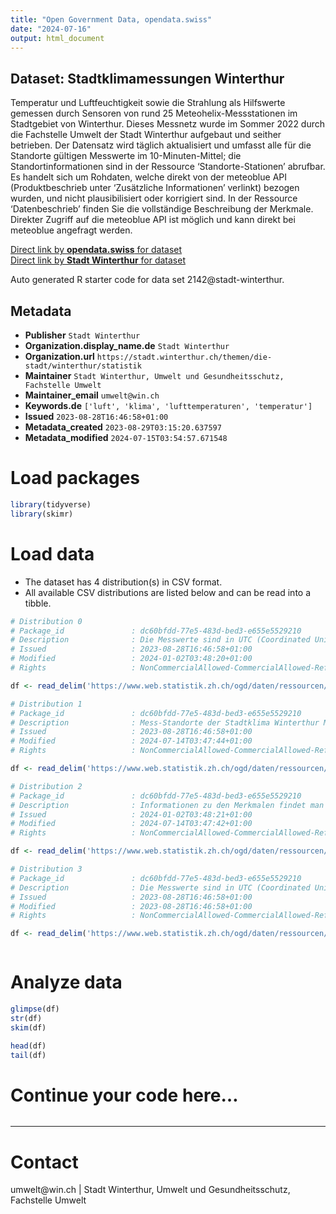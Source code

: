 ```yaml
---
title: "Open Government Data, opendata.swiss"
date: "2024-07-16"
output: html_document
---
```


## Dataset: Stadtklimamessungen Winterthur

Temperatur und Luftfeuchtigkeit sowie die Strahlung als Hilfswerte gemessen durch Sensoren von rund 25 Meteohelix-Messstationen im Stadtgebiet von Winterthur. Dieses Messnetz wurde im Sommer 2022 durch die Fachstelle Umwelt der Stadt Winterthur aufgebaut und seither betrieben. 
Der Datensatz wird täglich aktualisiert und umfasst alle für die Standorte gültigen Messwerte im 10-Minuten-Mittel; die Standortinformationen sind in der Ressource 'Standorte-Stationen' abrufbar. Es handelt sich um Rohdaten, welche direkt von der meteoblue API (Produktbeschrieb unter 'Zusätzliche Informationen' verlinkt) bezogen wurden, und nicht plausibilisiert oder korrigiert sind. In der Ressource 'Datenbeschrieb' finden Sie die vollständige Beschreibung der Merkmale. Direkter Zugriff auf die meteoblue API ist möglich und kann direkt bei meteoblue angefragt werden.

[Direct link by **opendata.swiss** for dataset](https://opendata.swiss/de/dataset/stadtklimamessungen-winterthur)<br>
[Direct link by **Stadt Winterthur** for dataset](nan)

Auto generated R starter code for data set 2142@stadt-winterthur.

## Metadata

- **Publisher** `Stadt Winterthur`
- **Organization.display_name.de** `Stadt Winterthur`
- **Organization.url** `https://stadt.winterthur.ch/themen/die-stadt/winterthur/statistik`
- **Maintainer** `Stadt Winterthur, Umwelt und Gesundheitsschutz, Fachstelle Umwelt`
- **Maintainer_email** `umwelt@win.ch`
- **Keywords.de** `['luft', 'klima', 'lufttemperaturen', 'temperatur']`
- **Issued** `2023-08-28T16:46:58+01:00`
- **Metadata_created** `2023-08-29T03:15:20.637597`
- **Metadata_modified** `2024-07-15T03:54:57.671548`


# Load packages

```r

library(tidyverse)
library(skimr)

```

# Load data

-   The dataset has 4 distribution(s) in CSV format.
-   All available CSV distributions are listed below and can be read into a tibble.

```r

# Distribution 0
# Package_id               : dc60bfdd-77e5-483d-bed3-e655e5529210
# Description              : Die Messwerte sind in UTC (Coordinated Universal Time). Mithilfe dem Merkmal "station_id" können die Ressourcen: "Standorte-Stationen" und "Messdaten_XXXX" kombiniert werden. Wenn im Verlauf der Zeit neue Stationen dazu kommen oder wegfallen, ist dies in der Ressource "Standorte-Stationen" an den Merkmalen "daten_von" und "daten_bis" abzulesen. Die vollständige Dokumentation der Merkmale finden Sie in der Ressource Datenbeschrieb.txt. Die Daten können Lücken enthalten. 
# Issued                   : 2023-08-28T16:46:58+01:00
# Modified                 : 2024-01-02T03:48:20+01:00
# Rights                   : NonCommercialAllowed-CommercialAllowed-ReferenceNotRequired

df <- read_delim('https://www.web.statistik.zh.ch/ogd/daten/ressourcen/KTZH_00002142_00004246.csv')

# Distribution 1
# Package_id               : dc60bfdd-77e5-483d-bed3-e655e5529210
# Description              : Mess-Standorte der Stadtklima Winterthur Messdaten. Die Merkmale "laengengrad" und "breitengrad" sind im WGS 84 Koordinatensystem angegeben. Die Merkmale 'daten_von' und 'daten_bis' wurde aus den verfügbaren Messdaten bestimmt.
# Issued                   : 2023-08-28T16:46:58+01:00
# Modified                 : 2024-07-14T03:47:44+01:00
# Rights                   : NonCommercialAllowed-CommercialAllowed-ReferenceNotRequired

df <- read_delim('https://www.web.statistik.zh.ch/ogd/daten/ressourcen/KTZH_00002142_00004244.csv')

# Distribution 2
# Package_id               : dc60bfdd-77e5-483d-bed3-e655e5529210
# Description              : Informationen zu den Merkmalen findet man in der Ressource Datenbeschrieb.txt unter dem Datensatz. Die Daten können Lücken enthalten.
# Issued                   : 2024-01-02T03:48:21+01:00
# Modified                 : 2024-07-14T03:47:42+01:00
# Rights                   : NonCommercialAllowed-CommercialAllowed-ReferenceNotRequired

df <- read_delim('https://www.web.statistik.zh.ch/ogd/daten/ressourcen/KTZH_00002142_00005084.csv')

# Distribution 3
# Package_id               : dc60bfdd-77e5-483d-bed3-e655e5529210
# Description              : Die Messwerte sind in UTC (Coordinated Universal Time). Mithilfe dem Merkmal "station_id" können die Ressourcen: "Standorte-Stationen" und "Messdaten_XXXX" kombiniert werden. Wenn im Verlauf der Zeit neue Stationen dazu kommen oder wegfallen, ist dies in der Ressource "Standorte-Stationen" an den Merkmalen "daten_von" und "daten_bis" abzulesen. Die vollständige Dokumentation der Merkmale finden Sie in der Ressource Datenbeschrieb.txt. Die Daten können Lücken enthalten. 
# Issued                   : 2023-08-28T16:46:58+01:00
# Modified                 : 2023-08-28T16:46:58+01:00
# Rights                   : NonCommercialAllowed-CommercialAllowed-ReferenceNotRequired

df <- read_delim('https://www.web.statistik.zh.ch/ogd/daten/ressourcen/KTZH_00002142_00004245.csv')



```

# Analyze data

```r

glimpse(df)
str(df)
skim(df)

head(df)
tail(df)

```

# Continue your code here...

```r

```

------------------------------------------------------------------------

# Contact

umwelt@win.ch | Stadt Winterthur, Umwelt und Gesundheitsschutz, Fachstelle Umwelt
